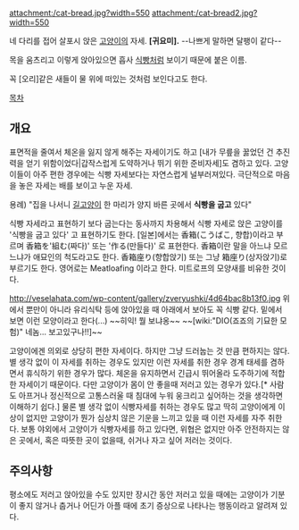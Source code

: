 attachment:/cat-bread.jpg?width=550
attachment:/cat-bread2.jpg?width=550

네 다리를 접어 살포시 앉은 [[고양이]]의 자세. '''[귀요미].'''
--나쁘게 말하면 달팽이 같다-- 

목을 움츠리고 이렇게 앉아있으면 흡사 [[식빵]]처럼 보이기 때문에 붙은 이름.

꼭 [오리]같은 새들이 물 위에 떠있는 것처럼 보인다고도 한다.

[[목차]]

== 개요 ==
표면적을 줄여서 체온을 잃지 않게 해주는 자세이기도 하고 [내가 무릎을 꿇었던 건 추진력을 얻기 위함이었다|갑작스럽게 도약하거나 뛰기 위한 준비자세]도 겸하고 있다. 고양이들이 아주 편한 경우에는 식빵 자세보다는 자연스럽게 널부러져있다. 극단적으로 마음을 놓은 자세는 배를 보이고 누운 자세.

용례) "집을 나서니 [[길고양이]] 한 마리가 양지 바른 곳에서 '''식빵을 굽고''' 있다"

식빵 자세라고 표현하기 보다 굽는다는 동사까지 차용해서 식빵 자세로 앉은 고양이를 '식빵을 굽고 있다' 고 표현하기도 한다. [일본]에서는 香箱(こうばこ, 향합)이라고 부르며 香箱を'組む(짜다)' 또는 '作る(만들다)' 로 표현한다. 香箱이란 말을 아느냐 모르느냐가 애묘인의 척도라고도 한다. 香箱座り(향합앉기) 또는 그냥 箱座り(상자앉기)로 부르기도 한다.
영어로는 Meatloafing 이라고 한다. 미트로프의 모양새를 비유한 것이다.

http://veselahata.com/wp-content/gallery/zveryushki/4d64bac8b13f0.jpg
위에서 뿐만이 아니라 유리식탁 등에 앉아있을 때 아래에서 보아도 꼭 식빵 같다. 밑에서 보면 이런 모양이라고 한다(...) ~~히익! 뭘 보냐옹~~ ~~[wiki:"DIO(죠죠의 기묘한 모험)" 네놈... 보고있구나!!]~~

고양이에겐 의외로 상당히 편한 자세이다. 하지만 그냥 드러눕는 것 만큼 편하지는 않다. 별 생각 없이 이 자세를 취하는 경우도 있지만 이런 자세를 취한 경우 경계 태세를 겸하면서 휴식하기 위한 경우가 많다. 체온을 유지하면서 긴급시 뛰어올라 도주하기에 적합한 자세이기 때문이다. 다만 고양이가 몸이 안 좋을때 저러고 있는 경우가 있다.[* 사람도 아프거나 정신적으로 고통스러울 때 침대에 누워 웅크리고 싶어하는 것을 생각하면 이해하기 쉽다.] 물론 별 생각 없이 식빵자세를 취하는 경우도 많고 딱히 고양이에게 이상이 없지만 고양이가 뭔가 심상치 않은 기운을 느끼고 있을 때 이런 자세를 자주 취한다. 보통 야외에서 고양이가 식빵자세를 하고 있다면, 위협은 없지만 아주 안전하지는 않은 곳에서, 혹은 따뜻한 곳이 없을때, 쉬거나 자고 싶어 저러는 것이다.
== 주의사항 ==
평소에도 저러고 앉아있을 수도 있지만 장시간 동안 저러고 있을 때에는 고양이가 기분이 좋지 않거나 춥거나 어딘가 아플 때에 초기 증상으로 나타나는 행동이라고 알려져 있다.
